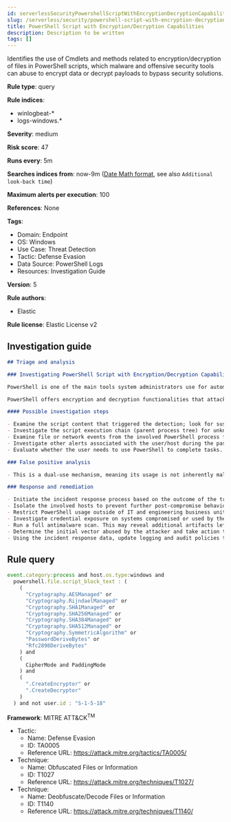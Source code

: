 ```yaml
---
id: serverlessSecurityPowershellScriptWithEncryptionDecryptionCapabilities
slug: /serverless/security/powershell-script-with-encryption-decryption-capabilities
title: PowerShell Script with Encryption/Decryption Capabilities
description: Description to be written
tags: []
---
```


<div id="powershell-script-with-encryption-decryption-capabilities"></div>

Identifies the use of Cmdlets and methods related to encryption/decryption of files in PowerShell scripts, which malware and offensive security tools can abuse to encrypt data or decrypt payloads to bypass security solutions.

**Rule type**: query

**Rule indices**: 

* winlogbeat-*
* logs-windows.*

**Severity**: medium

**Risk score**: 47

**Runs every**: 5m

**Searches indices from**: now-9m ([Date Math format](((ref))/common-options.html#date-math), see also <DocLink id="serverlessSecurityRulesUiCreate" section="set-the-rules-schedule">`Additional look-back time`</DocLink>)

**Maximum alerts per execution**: 100

**References**: None

**Tags**: 

* Domain: Endpoint
* OS: Windows
* Use Case: Threat Detection
* Tactic: Defense Evasion
* Data Source: PowerShell Logs
* Resources: Investigation Guide

**Version**: 5

**Rule authors**: 

* Elastic

**Rule license**: Elastic License v2

## Investigation guide

```markdown
## Triage and analysis

### Investigating PowerShell Script with Encryption/Decryption Capabilities

PowerShell is one of the main tools system administrators use for automation, report routines, and other tasks, making it available for use in various environments, creating an attractive way for attackers to execute code.

PowerShell offers encryption and decryption functionalities that attackers can abuse for various purposes, such as concealing payloads, C2 communications, and encrypting data as part of ransomware operations.

#### Possible investigation steps

- Examine the script content that triggered the detection; look for suspicious DLL imports, collection or exfiltration capabilities, suspicious functions, encoded or compressed data, and other potentially malicious characteristics.
- Investigate the script execution chain (parent process tree) for unknown processes. Examine their executable files for prevalence, whether they are located in expected locations, and if they are signed with valid digital signatures.
- Examine file or network events from the involved PowerShell process for suspicious behavior.
- Investigate other alerts associated with the user/host during the past 48 hours.
- Evaluate whether the user needs to use PowerShell to complete tasks.

### False positive analysis

- This is a dual-use mechanism, meaning its usage is not inherently malicious. Analysts can dismiss the alert if the script doesn't contain malicious functions or potential for abuse, no other suspicious activity was identified, and there are justifications for the execution.

### Response and remediation

- Initiate the incident response process based on the outcome of the triage.
- Isolate the involved hosts to prevent further post-compromise behavior.
- Restrict PowerShell usage outside of IT and engineering business units using GPOs, AppLocker, Intune, or similar software.
- Investigate credential exposure on systems compromised or used by the attacker to ensure all compromised accounts are identified. Reset passwords for these accounts and other potentially compromised credentials, such as email, business systems, and web services.
- Run a full antimalware scan. This may reveal additional artifacts left in the system, persistence mechanisms, and malware components.
- Determine the initial vector abused by the attacker and take action to prevent reinfection through the same vector.
- Using the incident response data, update logging and audit policies to improve the mean time to detect (MTTD) and the mean time to respond (MTTR).

```

## Rule query

```js
event.category:process and host.os.type:windows and
  powershell.file.script_block_text : (
    (
      "Cryptography.AESManaged" or
      "Cryptography.RijndaelManaged" or
      "Cryptography.SHA1Managed" or
      "Cryptography.SHA256Managed" or
      "Cryptography.SHA384Managed" or
      "Cryptography.SHA512Managed" or
      "Cryptography.SymmetricAlgorithm" or
      "PasswordDeriveBytes" or
      "Rfc2898DeriveBytes"
    ) and
    (
      CipherMode and PaddingMode
    ) and
    (
      ".CreateEncryptor" or
      ".CreateDecryptor"
    )
  ) and not user.id : "S-1-5-18"

```

**Framework**: MITRE ATT&CK<sup>TM</sup>

* Tactic:
    * Name: Defense Evasion
    * ID: TA0005
    * Reference URL: https://attack.mitre.org/tactics/TA0005/
* Technique:
    * Name: Obfuscated Files or Information
    * ID: T1027
    * Reference URL: https://attack.mitre.org/techniques/T1027/
* Technique:
    * Name: Deobfuscate/Decode Files or Information
    * ID: T1140
    * Reference URL: https://attack.mitre.org/techniques/T1140/

